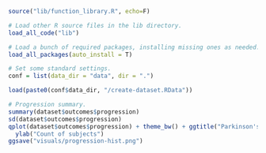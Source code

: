 ```r
source("lib/function_library.R", echo=F)

# Load other R source files in the lib directory.
load_all_code("lib")

# Load a bunch of required packages, installing missing ones as needed.
load_all_packages(auto_install = T)

# Set some standard settings.
conf = list(data_dir = "data", dir = ".")
```

```r
load(paste0(conf$data_dir, "/create-dataset.RData"))

# Progression summary.
summary(dataset$outcomes$progression)
sd(dataset$outcomes$progression)
qplot(dataset$outcomes$progression) + theme_bw() + ggtitle("Parkinson's disease progression") + xlab("Progression of UPDRS score: final - baseline") +
  ylab("Count of subjects")
ggsave("visuals/progression-hist.png")

```
